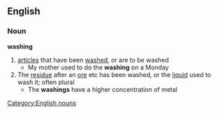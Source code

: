 ==English==
===Noun===
'''washing'''
#[[article]]s that have been [[washed]], or are to be washed
#* My mother used to do the '''washing''' on a Monday
#The [[residue]] after an [[ore]] etc has been washed, or the [[liquid]] used to wash it; often plural
#* The '''washings''' have a higher concentration of metal
[[Category:English nouns]]